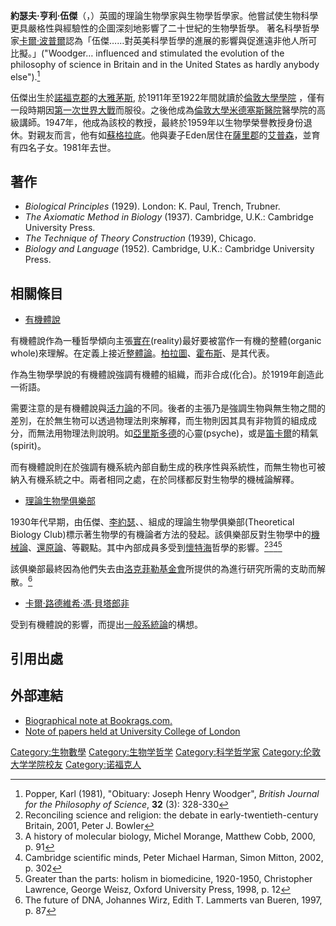 '''約瑟夫·亨利·伍傑'''（{{lang-en|Joseph Henry Woodger}}，{{bd|1894年|5月2日|1981年|3月2日}}）英國的理論生物學家與生物學哲學家。他嘗試使生物科學更具嚴格性與經驗性的企圖深刻地影響了二十世紀的生物學哲學。 著名科學哲學家[[卡爾·波普爾|卡爾·波普爾]]認為「伍傑……對英美科學哲學的進展的影響與促進遠非他人所可比擬。」("Woodger… influenced and stimulated the evolution of the philosophy of science in Britain and in the United States as hardly anybody else").<ref>Popper, Karl (1981), "Obituary: Joseph Henry Woodger", ''British Journal for the Philosophy of Science'', '''32''' (3): 328-330</ref>

伍傑出生於[[諾福克郡|諾福克郡]]的[[大雅茅斯|大雅茅斯]], 於1911年至1922年間就讀於[[倫敦大學學院|倫敦大學學院]] ，僅有一段時期因[[第一次世界大戰|第一次世界大戰]]而服役。之後他成為[[倫敦大學|倫敦大學]][[米德塞斯醫院|米德塞斯醫院]]醫學院的高級講師。1947年，他成為該校的教授，最終於1959年以生物學榮譽教授身份退休。對親友而言，他有如[[蘇格拉底|蘇格拉底]]。他與妻子Eden居住在[[薩里郡|薩里郡]]的[[艾普森|艾普森]]，並育有四名子女。1981年去世。

==著作==
*''Biological Principles'' (1929). London: K. Paul, Trench, Trubner.
*''The Axiomatic Method in Biology'' (1937). Cambridge, U.K.: Cambridge University Press.
*''The Technique of Theory Construction'' (1939), Chicago.
*''Biology and Language'' (1952). Cambridge, U.K.: Cambridge University Press.

==相關條目==
*[[有機體說|有機體說]]
有機體說作為一種哲學傾向主張[[實在|實在]](reality)最好要被當作一有機的整體(organic whole)來理解。在定義上接近[[整體論|整體論]]。[[柏拉圖|柏拉圖]]、[[霍布斯|霍布斯]]、{{le|康斯坦丁·布倫納|Constantin Brunner}}是其代表。

作為生物學學說的有機體說強調有機體的組織，而非合成(化合)。{{le|威廉·爱默生·里特|William Emerson Ritter|里塔}}於1919年創造此一術語。

需要注意的是有機體說與[[活力論|活力論]]的不同。後者的主張乃是強調生物與無生物之間的差別，在於無生物可以透過物理法則來解釋，而生物則因其具有非物質的組成成分，而無法用物理法則說明。如[[亞里斯多德|亞里斯多德]]的心靈(psyche)，或是[[笛卡爾|笛卡爾]]的精氣(spirit)。

而有機體說則在於強調有機系統內部自動生成的秩序性與系統性，而無生物也可被納入有機系統之中。兩者相同之處，在於同樣都反對生物學的機械論解釋。

*[[理論生物學俱樂部|理論生物學俱樂部]]
1930年代早期，由伍傑、[[李約瑟|李約瑟]]、{{le|康拉德·哈尔·沃丁顿|Conrad Hal Waddington|瓦丁頓}}、{{Le|多萝西·林奇|Dorothy Maud Wrinch|琳琪}}組成的理論生物學俱樂部(Theoretical Biology Club)標示著生物學的有機論者方法的發起。該俱樂部反對生物學中的[[機械論|機械論]]、[[還原論|還原論]]、{{le|基因中心觀點的進化論|en:gene-centered view of evolution}}等觀點。其中內部成員多受到[[懷特海|懷特海]]哲學的影響。<ref>Reconciling science and religion: the debate in early-twentieth-century Britain, 2001, Peter J. Bowler</ref><ref>A history of molecular biology, Michel Morange, Matthew Cobb, 2000, p. 91</ref><ref>Cambridge scientific minds, Peter Michael Harman, Simon Mitton, 2002, p. 302</ref><ref>Greater than the parts: holism in biomedicine, 1920-1950, Christopher Lawrence, George Weisz, Oxford University Press, 1998, p. 12</ref>

該俱樂部最終因為他們失去由[[洛克菲勒基金會|洛克菲勒基金會]]所提供的為進行研究所需的支助而解散。<ref>The future of DNA, Johannes Wirz, Edith T. Lammerts van Bueren, 1997, p. 87</ref>

*[[卡爾·路德維希·馮·貝塔郎非|卡爾·路德維希·馮·貝塔郎非]]
受到有機體說的影響，而提出[[一般系統論|一般系統論]]的構想。

==引用出處==
{{Reflist}}

==外部連結==
* [http://www.bookrags.com/research/woodger-joseph-henry-18941981-eoph/ Biographical note at Bookrags.com.] {{Wayback|url=http://www.bookrags.com/research/woodger-joseph-henry-18941981-eoph/ |date=20121002092703 }}
* [http://www.aim25.ac.uk/cgi-bin/vcdf/detail?coll_id=1643&inst_id=13 Note of papers held at University College of London] {{Wayback|url=http://www.aim25.ac.uk/cgi-bin/vcdf/detail?coll_id=1643&inst_id=13 |date=20120315183018 }}

{{DEFAULTSORT:Woodger, Joseph}}
[[Category:生物數學|Category:生物數學]]
[[Category:生物学哲学|Category:生物学哲学]]
[[Category:科学哲学家|Category:科学哲学家]]
[[Category:伦敦大学学院校友|Category:伦敦大学学院校友]]
[[Category:诺福克人|Category:诺福克人]]